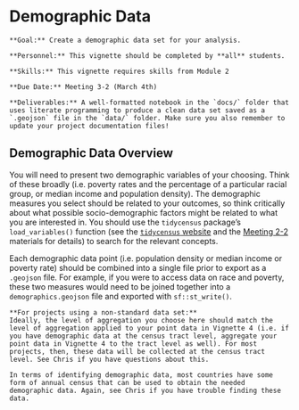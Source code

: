 # Demographic Data

```block
**Goal:** Create a demographic data set for your analysis.
```

```block
**Personnel:** This vignette should be completed by **all** students. 
```

```block
**Skills:** This vignette requires skills from Module 2
```

```block
**Due Date:** Meeting 3-2 (March 4th) 
```

```block
**Deliverables:** A well-formatted notebook in the `docs/` folder that uses literate programming to produce a clean data set saved as a `.geojson` file in the `data/` folder. Make sure you also remember to update your project documentation files!
```

## Demographic Data Overview
You will need to present two demographic variables of your choosing. Think of these broadly (i.e. poverty rates and the percentage of a particular racial group, or median income and population density). The demographic measures you select should be related to your outcomes, so think critically about what possible socio-demographic factors might be related to what you are interested in. You should use the `tidycensus` package's `load_variables()` function (see the [`tidycensus` website](https://walkerke.github.io/tidycensus/articles/basic-usage.html#searching-for-variables) and the [Meeting 2-2](https://slu-soc5650.github.io/docs/module-2-combining-sources/) materials for details) to search for the relevant concepts. 

Each demographic data point (i.e. population density or median income or poverty rate) should be combined into a single file prior to export as a `.geojson` file. For example, if you were to access data on race and poverty, these two measures would need to be joined together into a `demographics.geojson` file and exported with `sf::st_write()`.

```block
**For projects using a non-standard data set:**
Ideally, the level of aggregation you choose here should match the level of aggregation applied to your point data in Vignette 4 (i.e. if you have demographic data at the census tract level, aggregate your point data in Vignette 4 to the tract level as well). For most projects, then, these data will be collected at the census tract level. See Chris if you have questions about this.

In terms of identifying demographic data, most countries have some form of annual census that can be used to obtain the needed demographic data. Again, see Chris if you have trouble finding these data.
```
